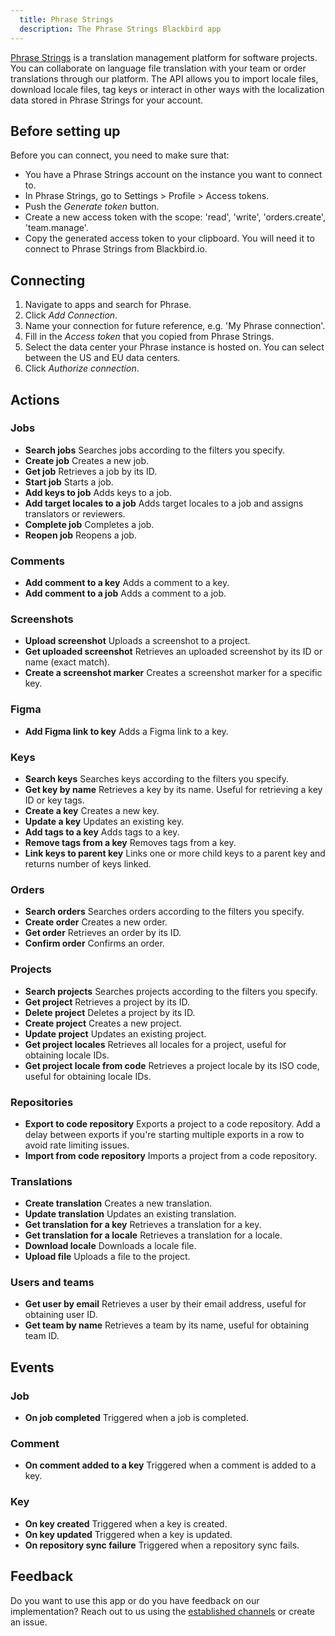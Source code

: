 ```yaml
---
  title: Phrase Strings
  description: The Phrase Strings Blackbird app
---
```


<LinkCard title="View on Github" target="_blank" href="https://github.com/bb-io/PhraseStrings" icon="github" />

[Phrase Strings](https://phrase.com/platform/strings/) is a translation management platform for software projects. You can collaborate on language file translation with your team or order translations through our platform. The API allows you to import locale files, download locale files, tag keys or interact in other ways with the localization data stored in Phrase Strings for your account.

## Before setting up

Before you can connect, you need to make sure that:

- You have a Phrase Strings account on the instance you want to connect to.
- In Phrase Strings, go to Settings > Profile > Access tokens.
- Push the _Generate token_ button.
- Create a new access token with the scope: 'read', 'write', 'orders.create', 'team.manage'.
- Copy the generated access token to your clipboard. You will need it to connect to Phrase Strings from Blackbird.io.

## Connecting

1. Navigate to apps and search for Phrase.
2. Click _Add Connection_.
3. Name your connection for future reference, e.g. 'My Phrase connection'.
4. Fill in the _Access token_ that you copied from Phrase Strings.
5. Select the data center your Phrase instance is hosted on. You can select between the US and EU data centers.
6. Click _Authorize connection_.


## Actions

### Jobs

- **Search jobs** Searches jobs according to the filters you specify.
- **Create job** Creates a new job.
- **Get job** Retrieves a job by its ID.
- **Start job** Starts a job.
- **Add keys to job** Adds keys to a job.
- **Add target locales to a job** Adds target locales to a job and assigns translators or reviewers.
- **Complete job** Completes a job.
- **Reopen job** Reopens a job.

### Comments

- **Add comment to a key** Adds a comment to a key.
- **Add comment to a job** Adds a comment to a job.

### Screenshots

- **Upload screenshot** Uploads a screenshot to a project.
- **Get uploaded screenshot** Retrieves an uploaded screenshot by its ID or name (exact match).
- **Create a screenshot marker** Creates a screenshot marker for a specific key.

### Figma

- **Add Figma link to key** Adds a Figma link to a key.

### Keys

- **Search keys** Searches keys according to the filters you specify.
- **Get key by name** Retrieves a key by its name. Useful for retrieving a key ID or key tags.
- **Create a key** Creates a new key.
- **Update a key** Updates an existing key.
- **Add tags to a key** Adds tags to a key.
- **Remove tags from a key** Removes tags from a key.
- **Link keys to parent key** Links one or more child keys to a parent key and returns number of keys linked.

### Orders

- **Search orders** Searches orders according to the filters you specify.
- **Create order** Creates a new order.
- **Get order** Retrieves an order by its ID.
- **Confirm order** Confirms an order.

### Projects

- **Search projects** Searches projects according to the filters you specify.
- **Get project** Retrieves a project by its ID.
- **Delete project** Deletes a project by its ID.
- **Create project** Creates a new project.
- **Update project** Updates an existing project.
- **Get project locales** Retrieves all locales for a project, useful for obtaining locale IDs.
- **Get project locale from code** Retrieves a project locale by its ISO code, useful for obtaining locale IDs.

### Repositories

- **Export to code repository** Exports a project to a code repository. Add a delay between exports if you're starting multiple exports in a row to avoid rate limiting issues.
- **Import from code repository** Imports a project from a code repository.

### Translations

- **Create translation** Creates a new translation.
- **Update translation** Updates an existing translation.
- **Get translation for a key** Retrieves a translation for a key.
- **Get translation for a locale** Retrieves a translation for a locale.
- **Download locale** Downloads a locale file.
- **Upload file** Uploads a file to the project.

### Users and teams

- **Get user by email** Retrieves a user by their email address, useful for obtaining user ID.
- **Get team by name** Retrieves a team by its name, useful for obtaining team ID.

## Events

### Job

- **On job completed** Triggered when a job is completed.

### Comment

- **On comment added to a key** Triggered when a comment is added to a key.

### Key

- **On key created** Triggered when a key is created.
- **On key updated** Triggered when a key is updated.
- **On repository sync failure** Triggered when a repository sync fails.

## Feedback

Do you want to use this app or do you have feedback on our implementation? Reach out to us using the [established channels](https://www.blackbird.io/) or create an issue.

